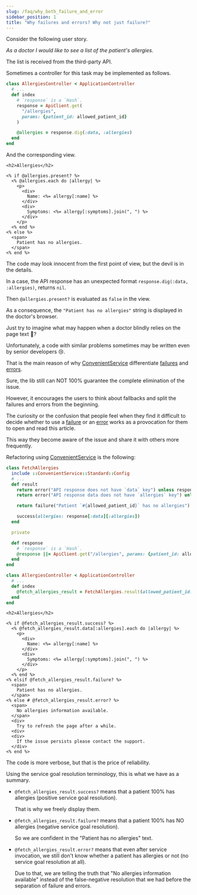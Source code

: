 ```yaml
---
slug: /faq/why_both_failure_and_error
sidebar_position: 1
title: "Why failures and errors? Why not just failure?"
---
```


Consider the following user story.

_As a doctor I would like to see a list of the patient's allergies._

The list is received from the third-party API.

Sometimes a controller for this task may be implemented as follows.

```ruby title="controllers/allergies_controller.rb"
class AllergiesController < ApplicationController
  # ...
  def index
    # `response` is a `Hash`.
    response = ApiClient.get(
      "/allergies",
      params: {patient_id: allowed_patient_id}
    )

    @allergies = response.dig(:data, :allergies)
  end
end
```

And the corresponding view.

```erb title="views/allergies/index.html.erb"
<h2>Allergies</h2>

<% if @allergies.present? %>
  <% @allergies.each do |allergy| %>
    <p>
      <div>
        Name: <%= allergy[:name] %>
      </div>
      <div>
        Symptoms: <%= allergy[:symptoms].join(", ") %>
      </div>
    </p>
  <% end %>
<% else %>
  <span>
    Patient has no allergies.
  </span>
<% end %>
```

The code may look innocent from the first point of view, but the devil is in the details.

In a case, the API response has an unexpected format `response.dig(:data, :allergies)`, returns `nil`.

Then `@allergies.present?` is evaluated as `false` in the view.

As a consequence, the `"Patient has no allergies"` string is displayed in the doctor's browser.

Just try to imagine what may happen when a doctor blindly relies on the page text 😬?

Unfortunately, a code with similar problems sometimes may be written even by senior developers 😢.

That is the main reason of why [ConvenientService](/) differentiate [failures](/docs/basics/failures.mdx) and [errors](/docs/basics/errors.mdx).

Sure, the lib still can NOT 100% guarantee the complete elimination of the issue.

However, it encourages the users to think about fallbacks and split the failures and errors from the beginning.

The curiosity or the confusion that people feel when they find it difficult to decide whether to use a [failure](/docs/basics/failures.mdx) or an [error](/docs/basics/errors.mdx) works as a provocation for them to open and read this article.

This way they become aware of the issue and share it with others more frequently.

Refactoring using [ConvenientService](/) is the following:

```ruby title="controllers/allergies_controller.rb"
class FetchAllergies
  include ::ConvenientService::Standard::Config
  # ...
  def result
    return error("API response does not have `data` key") unless response.has_key?(:data)
    return error("API response data does not have `allergies` key") unless response[:data].has_key?(:allergies)

    return failure("Patient `#{allowed_patient_id}` has no allergies") if response[:data][:allergies].empty?

    success(allergies: response[:data][:allergies])
  end

  private

  def response
    # `response` is a `Hash`.
    @response ||= ApiClient.get("/allergies", params: {patient_id: allowed_patient_id})
  end
end
```

```ruby title="controllers/allergies_controller.rb"
class AllergiesController < ApplicationController
  # ...
  def index
    @fetch_allergies_result = FetchAllergies.result(allowed_patient_id: allowed_patient_id)
  end
end
```

```erb title="views/allergies/index.html.erb"
<h2>Allergies</h2>

<% if @fetch_allergies_result.success? %>
  <% @fetch_allergies_result.data[:allergies].each do |allergy| %>
    <p>
      <div>
        Name: <%= allergy[:name] %>
      </div>
      <div>
        Symptoms: <%= allergy[:symptoms].join(", ") %>
      </div>
    </p>
  <% end %>
<% elsif @fetch_allergies_result.failure? %>
  <span>
    Patient has no allergies.
  </span>
<% else # @fetch_allergies_result.error? %>
  <span>
    No allergies information available.
  </span>
  <div>
    Try to refresh the page after a while.
  <div>
  <div>
    If the issue persists please contact the support.
  </div>
<% end %>
```

The code is more verbose, but that is the price of reliability.

Using the service goal resolution terminology, this is what we have as a summary.

- `@fetch_allergies_result.success?` means that a patient 100% has allergies (positive service goal resolution).

   That is why we freely display them.

- `@fetch_allergies_result.failure?` means that a patient 100% has NO allergies (negative service goal resolution).

   So we are confident in the "Patient has no allergies" text.

- `@fetch_allergies_result.error?` means that even after service invocation, we still don't know whether a patient has allergies or not (no service goal resolution at all).

   Due to that, we are telling the truth that "No allergies information available" instead of the false-negative resolution that we had before the separation of failure and errors.
